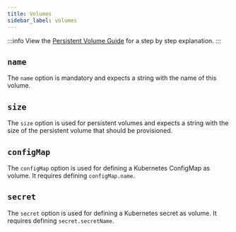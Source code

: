 ```yaml
---
title: Volumes
sidebar_label: volumes
---
```


:::info
View the [Persistent Volume Guide](../guides/persistent-volumes.mdx) for a step by step explanation.
:::

## `name`
The `name` option is mandatory and expects a string with the name of this volume.


## `size`
The `size` option is used for persistent volumes and expects a string with the size of the persistent volume that should be provisioned.


## `configMap`
The `configMap` option is used for defining a Kubernetes ConfigMap as volume. It requires defining `configMap.name`.

## `secret`
The `secret` option is used for defining a Kubernetes secret as volume. It requires defining `secret.secretName`.
